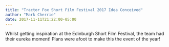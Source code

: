 ```yaml
---
title: "Tractor Fox Short Film Festival 2017 Idea Conceived"
author: "Mark Cherrie"
date: 2017-11-11T21:22:00-05:00
---
```


Whilst getting inspiration at the Edinburgh Short Film Festival, the team had their eureka moment! Plans were afoot to make this the event of the year!